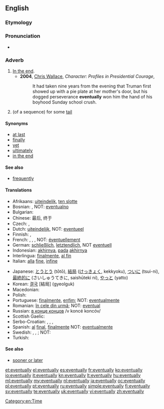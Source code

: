 ==English==

===Etymology===
{{suffix|eventual|ly}}

===Pronunciation===
* {{a|UK}} {{IPA|/əˈvɛn.tjuː.ə.li/|/əˈvɛn.tjə.li/}}

===Adverb===
{{en-adv|-}}

# [[in the end|In the end]].
#* '''2004''', [[w: Chris Wallace (journalist)|Chris Wallace]], ''Character:  Profiles in Presidential Courage'',
#*: It had taken nine years from the evening that Truman first showed up with a pie plate at her mother's door, but his dogged perseverance '''eventually''' won him the hand of his boyhood Sunday school crush.
# {{mathematics}} (of a sequence) for some [[tail]]

====Synonyms====
* [[at last]]
* [[finally]]
* [[yet]]
* [[ultimately]]
* [[in the end]]

====See also====
* [[frequently]]

====Translations====
{{trans-top|in the end}}
* Afrikaans: [[uiteindelik]], [[ten slotte]]
* Bosnian: {{t|bs|na kraju}}, NOT: [[eventualno]]
* Bulgarian: {{t|bg|накрая|sc=Cyrl}}
* Chinese: 最后, 终于
* Czech: {{t|cs|konečně}}, {{t|cs|nakonec}}
* Dutch: [[uiteindelijk]], NOT: [[eventueel]]
* Finnish: {{t-|fi|lopulta}}, {{t-|fi|viimeinkin}}
* French: {{t+|fr|finalement}}, {{t|fr|à terme}}, {{t+|fr|à la fin}}, NOT: [[éventuellement]]
* German: [[schließlich]], [[letztendlich]], NOT [[eventuell]]
* Indonesian: [[akhirnya]], [[pada]] [[akhirnya]]
* Interlingua: [[finalmente]], [[al fin]]
* Italian: [[alla]] [[fine]], [[infine]]
{{trans-mid}}
* Japanese: [[とうとう]] (tōtō), [[結局]] ([[けっきょく]], kekkyoku), [[ついに]] (tsui-ni), [[最終的]]に (さいしゅうてきに, saishūteki ni), [[やっと]] (yatto)
* Korean: [[결국]] [結局] (gyeolguk)
* Macedonian: {{t|mk|на крајот|tr=na krájot}}
* Polish: {{t+|pl|w końcu}}
* Portuguese: [[finalmente]], [[enfim]]; NOT: [[eventualmente]]
* Romanian: [[în cele din urmă]]; NOT: [[eventual]]
* Russian: [[в конце концов]] /v koncé koncóv/
* Scottish Gaelic: {{t|gd|aig a’ cheann thall}}
* Serbo-Croatian: {{t|sh|eventualno}}, {{t|sh|konačno}}, {{t|sh|na kraju}},  {{t|sh|na koncu}}
* Spanish: [[al]] [[final]], [[finalmente]] NOT: [[eventualmente]]
* Swedish: {{t+|sv|så småningom}}, {{t|sv|slutigen}}, {{t|sv|till slut}}; NOT: {{t|sv|eventuellt}}
* Turkish: {{t+|tr|sonunda}}
{{trans-bottom}}

====See also====
* [[sooner or later]]

[[Category:en:Time]]

[[et:eventually]]
[[el:eventually]]
[[es:eventually]]
[[fr:eventually]]
[[ko:eventually]]
[[io:eventually]]
[[it:eventually]]
[[kn:eventually]]
[[lt:eventually]]
[[hu:eventually]]
[[ml:eventually]]
[[my:eventually]]
[[nl:eventually]]
[[ja:eventually]]
[[oc:eventually]]
[[pl:eventually]]
[[pt:eventually]]
[[ru:eventually]]
[[simple:eventually]]
[[fi:eventually]]
[[sv:eventually]]
[[te:eventually]]
[[uk:eventually]]
[[vi:eventually]]
[[zh:eventually]]